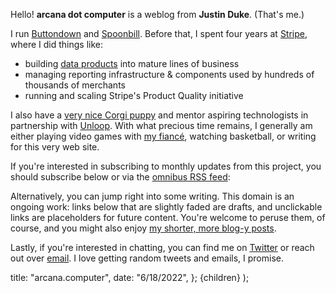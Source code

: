 
Hello! <strong>arcana dot computer</strong> is a weblog from <strong>Justin Duke</strong>. (That's me.)

I run [Buttondown](https://buttondown.email) and [ Spoonbill](https://spoonbill.io). Before that, I spent four years at [Stripe](https://stripe.com), where I did things like:

- building [data products](https://stripe.com/sigma) into mature
  lines of business
- managing reporting infrastructure & components used by hundreds of thousands
  of merchants
- running and scaling Stripe's Product Quality initiative

I also have a [very nice Corgi puppy](https://www.instagram.com/itstellybelly) and mentor aspiring technologists in partnership with [Unloop](https://www.un-loop.org). With what precious time remains, I generally am either playing video games with [my fiancé](https://www.instagram.com/burtonhf/), watching basketball, or writing for this very web site.

If you're
interested in subscribing to monthly updates from this project, you should subscribe below or via the [omnibus RSS feed](/rss/omnibus.xml):

<div className="py-4">
  <SubscribeForm />
</div>

Alternatively, you can jump right into some writing.
This domain is an ongoing work: links below that are slightly faded are drafts, and unclickable links
are placeholders for future content.
You're welcome to peruse them, of course, and you might also enjoy [my shorter, more blog-y posts](/catalogs/snippets).

<TableOfContents />

Lastly, if you're interested in chatting, you can find me on [Twitter](https://twitter.com/jmduke) or reach out over [email](mailto:me@jmduke.com).
I love getting random tweets and emails, I promise.

  title: "arcana.computer",
  date: "6/18/2022",
};
  <MarkdownPage meta={meta}>{children}</MarkdownPage>
);

